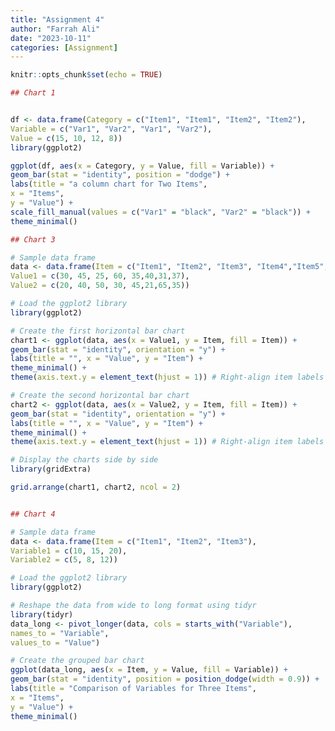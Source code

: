 ```yaml
---
title: "Assignment 4"
author: "Farrah Ali"
date: "2023-10-11"
categories: [Assignment]
---
```


```r
knitr::opts_chunk$set(echo = TRUE)

## Chart 1


df <- data.frame(Category = c("Item1", "Item1", "Item2", "Item2"),
Variable = c("Var1", "Var2", "Var1", "Var2"),
Value = c(15, 10, 12, 8))
library(ggplot2)

ggplot(df, aes(x = Category, y = Value, fill = Variable)) +
geom_bar(stat = "identity", position = "dodge") +
labs(title = "a column chart for Two Items",
x = "Items",
y = "Value") +
scale_fill_manual(values = c("Var1" = "black", "Var2" = "black")) +
theme_minimal()

## Chart 3

# Sample data frame
data <- data.frame(Item = c("Item1", "Item2", "Item3", "Item4","Item5","item6","item7","item8"),
Value1 = c(30, 45, 25, 60, 35,40,31,37),
Value2 = c(20, 40, 50, 30, 45,21,65,35))

# Load the ggplot2 library
library(ggplot2)

# Create the first horizontal bar chart
chart1 <- ggplot(data, aes(x = Value1, y = Item, fill = Item)) +
geom_bar(stat = "identity", orientation = "y") +
labs(title = "", x = "Value", y = "Item") +
theme_minimal() +
theme(axis.text.y = element_text(hjust = 1)) # Right-align item labels

# Create the second horizontal bar chart
chart2 <- ggplot(data, aes(x = Value2, y = Item, fill = Item)) +
geom_bar(stat = "identity", orientation = "y") +
labs(title = "", x = "Value", y = "Item") +
theme_minimal() +
theme(axis.text.y = element_text(hjust = 1)) # Right-align item labels

# Display the charts side by side
library(gridExtra)

grid.arrange(chart1, chart2, ncol = 2)


## Chart 4

# Sample data frame
data <- data.frame(Item = c("Item1", "Item2", "Item3"),
Variable1 = c(10, 15, 20),
Variable2 = c(5, 8, 12))

# Load the ggplot2 library
library(ggplot2)

# Reshape the data from wide to long format using tidyr
library(tidyr)
data_long <- pivot_longer(data, cols = starts_with("Variable"),
names_to = "Variable",
values_to = "Value")

# Create the grouped bar chart
ggplot(data_long, aes(x = Item, y = Value, fill = Variable)) +
geom_bar(stat = "identity", position = position_dodge(width = 0.9)) +
labs(title = "Comparison of Variables for Three Items",
x = "Items",
y = "Value") +
theme_minimal()
```
